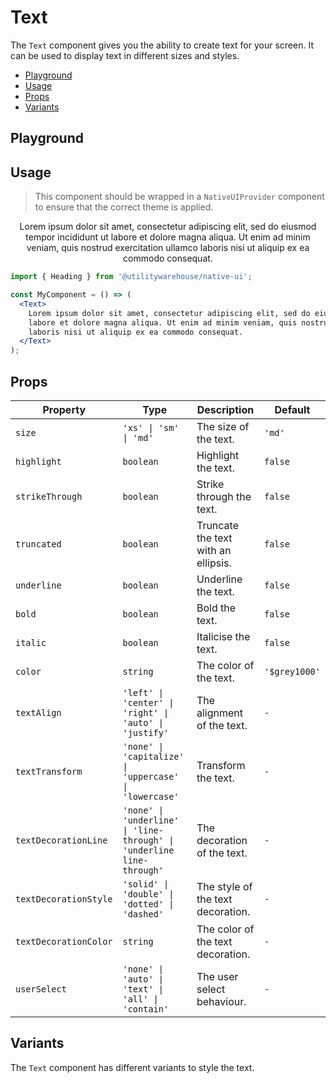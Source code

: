 
<Meta of={Stories} />

<BackToTopButton />

<ViewFigmaButton url="https://www.figma.com/design/3RY3OvLA88yZksRjOfjQJm/UW-App-UI?node-id=552-926" />

# Text

The `Text` component gives you the ability to create text for your screen. It can be used to display text in different sizes and styles.

- [Playground](#playground)
- [Usage](#usage)
- [Props](#props)
- [Variants](#variants)

## Playground

<Primary />

<Controls />

## Usage

> This component should be wrapped in a `NativeUIProvider` component to ensure that the correct theme is applied.

<Canvas>
  <NativeUIProvider>
    <Center>
      <Text>
        Lorem ipsum dolor sit amet, consectetur adipiscing elit, sed do eiusmod tempor incididunt ut
        labore et dolore magna aliqua. Ut enim ad minim veniam, quis nostrud exercitation ullamco
        laboris nisi ut aliquip ex ea commodo consequat.
      </Text>
    </Center>
  </NativeUIProvider>
</Canvas>

```jsx
import { Heading } from '@utilitywarehouse/native-ui';

const MyComponent = () => (
  <Text>
    Lorem ipsum dolor sit amet, consectetur adipiscing elit, sed do eiusmod tempor incididunt ut
    labore et dolore magna aliqua. Ut enim ad minim veniam, quis nostrud exercitation ullamco
    laboris nisi ut aliquip ex ea commodo consequat.
  </Text>
);
```

## Props

| Property              | Type                                                                  | Description                         | Default       |
| --------------------- | --------------------------------------------------------------------- | ----------------------------------- | ------------- |
| `size`                | `'xs' \| 'sm' \| 'md'`                                                | The size of the text.               | `'md'`        |
| `highlight`           | `boolean`                                                             | Highlight the text.                 | `false`       |
| `strikeThrough`       | `boolean`                                                             | Strike through the text.            | `false`       |
| `truncated`           | `boolean`                                                             | Truncate the text with an ellipsis. | `false`       |
| `underline`           | `boolean`                                                             | Underline the text.                 | `false`       |
| `bold`                | `boolean`                                                             | Bold the text.                      | `false`       |
| `italic`              | `boolean`                                                             | Italicise the text.                 | `false`       |
| `color`               | `string`                                                              | The color of the text.              | `'$grey1000'` |
| `textAlign`           | `'left' \| 'center' \| 'right' \| 'auto' \| 'justify'`                | The alignment of the text.          | `-`           |
| `textTransform`       | `'none' \| 'capitalize' \| 'uppercase' \| 'lowercase'`                | Transform the text.                 | `-`           |
| `textDecorationLine`  | `'none' \| 'underline' \| 'line-through' \| 'underline line-through'` | The decoration of the text.         | `-`           |
| `textDecorationStyle` | `'solid' \| 'double' \| 'dotted' \| 'dashed'`                         | The style of the text decoration.   | `-`           |
| `textDecorationColor` | `string`                                                              | The color of the text decoration.   | `-`           |
| `userSelect`          | `'none' \| 'auto' \| 'text' \| 'all' \| 'contain'`                    | The user select behaviour.          | `-`           |

## Variants

The `Text` component has different variants to style the text.

<Canvas of={Stories.Variants} />
